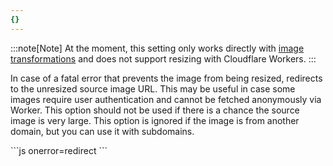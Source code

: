 ```yaml
---
{}
---
```


:::note[Note]
At the moment, this setting only works directly with [image transformations](/images/transform-images/) and does not support resizing with Cloudflare Workers.
:::

In case of a fatal error that prevents the image from being resized, redirects to the unresized source image URL. This may be useful in case some images require user authentication and cannot be fetched anonymously via Worker. This option should not be used if there is a chance the source image is very large. This option is ignored if the image is from another domain, but you can use it with subdomains.

<Tabs>
  <TabItem label="URL format">
  ```js 
  onerror=redirect
  ```
  </TabItem>
</Tabs>